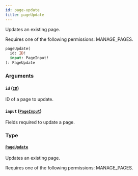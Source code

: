 ```yaml
---
id: page-update
title: pageUpdate
---
```


Updates an existing page.

Requires one of the following permissions: MANAGE_PAGES.

```graphql
pageUpdate(
  id: ID!
  input: PageInput!
): PageUpdate
```

### Arguments

#### `id` ([`ID`](../../../developer/api-reference/scalars/id))

ID of a page to update.

#### `input` ([`PageInput`](../../../developer/api-reference/inputs/page-input))

Fields required to update a page.

### Type

#### [`PageUpdate`](../../../developer/api-reference/objects/page-update)

Updates an existing page.

Requires one of the following permissions: MANAGE_PAGES.

